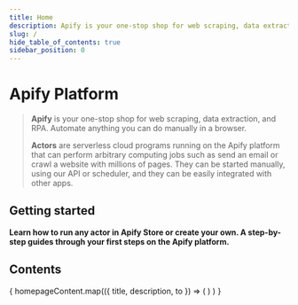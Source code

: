 ```yaml
---
title: Home
description: Apify is your one-stop shop for web scraping, data extraction, and RPA. Automate anything you can do manually in a browser.
slug: /
hide_table_of_contents: true
sidebar_position: 0
---
```


# Apify Platform

> **Apify** is your one-stop shop for web scraping, data extraction, and RPA. Automate anything you can do manually in a browser.
>
> **Actors** are serverless cloud programs running on the Apify platform that can perform arbitrary computing jobs such as send an email or crawl a website with millions of pages. They can be started manually, using our API or scheduler, and they can be easily integrated with other apps.

## Getting started

**Learn how to run any actor in Apify Store or create your own. A step-by-step guides through your first steps on the Apify platform.**

<CardGrid>
    <AcademyCard
        title="Run Actor from Apify Store"
        desc="Apify Store is home to hundreds of public actors available to the Apify community. It's the easiest way for you to start with Apify."
        to="/platform/actors/running"
    />
    <AcademyCard
        title="Build your own Actor"
        desc="Read about the technical part of building Apify actors. Learn to define actor inputs, build new versions, persist actor state, and choose base Docker images."
        to="/platform/actors/running"
    />
    <AcademyCard
        title="Become an expert with Apify Academy"
        desc="Learn everything about web scraping and automation with our free courses that will turn you into an expert scraper developer."
        to="/platform/actors/running"
    />
</CardGrid>

## Contents

<CardGrid>
    {
        homepageContent.map(({ title, description, to }) => (
            <AcademyCard
                title={title}
                desc={description}
                to={to}
            />)
        )
    }
</CardGrid>
